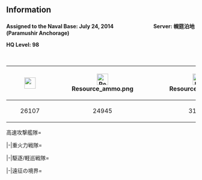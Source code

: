 <h2 style="text-align:left;">Information</h2>
<p style="text-align:center;">'''Assigned to the Naval Base: July 24, 2014                                Server: 幌筵泊地 (Paramushir Anchorage)'''</p>

<p style="text-align:center;">'''HQ Level: 98'''</p>
{| border="0" cellpadding="1" cellspacing="1" class="article-table" style="height: 80px; width: 500px; margin: 0px auto;"
|+Quartermaster's Report
|-
! scope="col" style="text-align:center;vertical-align:middle;"|
<p style="margin-top:0px;margin-bottom:0px;font-size:12px;line-height:normal;font-family:Helvetica;">[[File:Resource_fuel.png|thumb|center|30px|]]</p>
! scope="col"|[[File:Resource_ammo.png|thumb|center|30px]]
! scope="col"|[[File:Resource_steel.png|thumb|center|30px]]
! scope="col"|[[File:Resource_bauxile.png|thumb|center|30px]]
! scope="col"|[[File:Devmat.png|thumb|center|30px]]
! scope="col"|[[File:Screw.png|thumb|center|25px]]
! scope="col"|[[File:Medal.png|thumb|center|30px]]
! scope="col"|[[File:Marriage_Papers.png|thumb|center|30px]]
! scope="col"|[[File:Instant_repair_2.png|thumb|center|30px]]
! scope="col"|[[File:Instant_construction_2.png|thumb|center|30px]]
! scope="col"|[[File:Furniture_box_medium.png|thumb|center|30px]]
|-
! style="text-align:center;"|26107
! style="text-align:center;"|24945
! style="text-align:center;"|31753
! style="text-align:center;"|28773
! style="text-align:center;"|128
! style="text-align:center;"|11
! style="text-align:center;"|2
! style="text-align:center;"|9
! style="text-align:center;"|43
! style="text-align:center;"|12
! style="text-align:center;"|17410
|}

<tabber>高速攻撃艦隊=
{{NanaminFleetKai
|#速戦即決艦隊
|Murakumo/Kai Ni/85
|12.7cm Twin High-angle Gun Mount (Late Model)
|61cm Triple (Oxygen) Torpedo Mount
|12.7cm Twin High-angle Gun Mount (Late Model)
|-
|Hatsushimo/Kai Ni/70
|61cm Quadruple Torpedo Mount
|10cm Twin High-angle Gun Mount
|61cm Quadruple Torpedo Mount
|-
|Yuudachi/Kai Ni/82
|10cm Twin High-angle Gun Mount
|61cm Quadruple (Oxygen) Torpedo Mount
|10cm Twin High-angle Gun Mount
|-
|Shigure/Kai Ni/77
|61cm Quadruple (Oxygen) Torpedo Mount
|10cm Twin High-angle Gun Mount
|61cm Quadruple (Oxygen) Torpedo Mount
|-
|Kongou/Kai Ni/112
|46cm Triple Gun Mount
|46cm Triple Gun Mount
|Type 14 Air Radar
|Type 91 Armor Piercing Shell
|-
|Haruna/Kai Ni/96
|41cm Twin Gun Mount
|41cm Twin Gun Mount
| Type 14 Air Radar
|Type 91 Armor Piercing Shell
|-
|hq=84
|route={{salt}}
}}

|-|重火力戦隊=
{{NanaminFleetKai
|#瑞鶴は密かに加賀を愛し
|Yamato/Kai/66
|46cm Triple Gun Mount
|46cm Triple Gun Mount
|Type 33 Surface Radar
|Type 91 Armor Piercing Shell
|-
|Musashi/Kai/69
|46cm Triple Gun Mount
|46cm Triple Gun Mount
|15.5cm Triple Secondary Gun Mount
|Type 22 Surface Radar
|-
|Nagato/Kai/75
|41cm Twin Gun Mount
|41cm Twin Gun Mount
|15.5cm Triple Secondary Gun Mount
|Type 21 Air Radar
|-
|Mutsu/Kai/72
|41cm Twin Gun Mount
|41cm Twin Gun Mount
|15.5cm Triple Secondary Gun Mount
|Type 21 Air Radar
|-
|Fusou/Kai/38
|41cm Twin Gun Mount
|41cm Twin Gun Mount
|15.5cm Triple Secondary Gun Mount
|No. 21 Air Radar
|-
|Yamashiro/Kai/18
|41cm Twin Gun Mount
|41cm Twin Gun Mount
|15.5cm Triple Secondary Gun Mount
|No. 22 Surface Radar
|-
|hq=84
|route={{salt}}
}}

|-|駆逐/軽巡戦隊=
{{NanaminFleetKai
|#第三対潜戦隊
|Kitakami/Kai Ni/100
|Kouhyouteki
|61cm Quintuple (Oxygen) Torpedo Mount
|61cm Quintuple (Oxygen) Torpedo Mount
|-
|Ooi/Kai Ni/94
|OTO 152mm Triple Rapid Fire Gun Mount
|OTO 152mm Triple Rapid Fire Gun Mount
|Kouhyouteki
|-
|Agano/Kai/37
|15.5cm Triple Secondary Gun Mount
|15.5cm Triple Secondary Gun Mount
|Type 0 Observation Seaplane
|-
|Yahagi/Kai/36
|15.5cm Triple Secondary Gun Mount
|15.5cm Triple Secondary Gun Mount
|10cm Twin High-angle Gun Mount (Carriage)
|-
|Suzuya/Kai/38
|15.5cm Triple Secondary Gun Mount
|15.5cm Triple Secondary Gun Mount
|Zuiun
|No. 21 Air Radar
|-
|Kumano/Kai/42
|15.5cm Triple Secondary Gun Mount
|15.5cm Triple Secondary Gun Mount
|Zuiun
|No. 21 Air Radar
|-
|hq=84
|route={{salt}}
}}

|-|遠征の境界=
{{NanaminFleetKai
|#主要戦略支持隊
|Zuikaku/Kai/74
|Tenzan (601 Air Group)
|Suisei (601 Air Group)
|Tenzan (601 Air Group)
|Type 2 Reconnaissance Aircraft
|-
|Kaga/Kai/72
|Shiden Kai Ni
|Ryuusei
|Reppuu
|Saiun
|-
|Akagi/Kai/57
|Suisei
|Ryuusei
|Reppuu
|Improved Kanhon Type Turbine
|-
|Shoukaku/Kai/41
|Ju 87C Kai
|Ryuusei Kai
|Shiden Kai Ni
|Type 21 Air Radar
|-
|Kirishima/Kai Ni/112
|46cm Triple Gun Mount
|46cm Triple Gun Mount
|Type 33 Surface Radar
|Type 91 Armor Piercing Shell
|-
|Hiei/Kai Ni/96
|41cm Twin Gun Mount
|41cm Twin Gun Mount
|Type 22 Surface Radar
|Type 91 Armor Piercing Shell
|hq=84
|route={{salt}}
}}
</tabber>